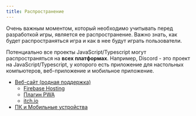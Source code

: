```yaml
---
title: Распространение
---
```


Очень важным моментом, который необходимо учитывать перед разработкой игры, является ее распространение. Важно знать, как будет распространяться игра и как в нее будут играть пользователи.

Потенциально все проекты JavaScript/Typescript могут распространяться на **всех платформах**. Например, Discord - это проект на JavaScript/Typescript, у которого есть приложение для настольных компьютеров, веб-приложение и мобильное приложение.

- [Веб-сайт (родная поддержка)](/start/distribution-website)
  - [Firebase Hosting](/start/distribution-website#firebase-hosting)
  - [Плагин PWA](/start/distribution-website#enable-the-add-to-home-screen-pwa-plugin)
  - [itch.io](/start/distribution-website#itchio)
- [ПК и Мобильные устройства](/start/distribution-desktop-mobile)
